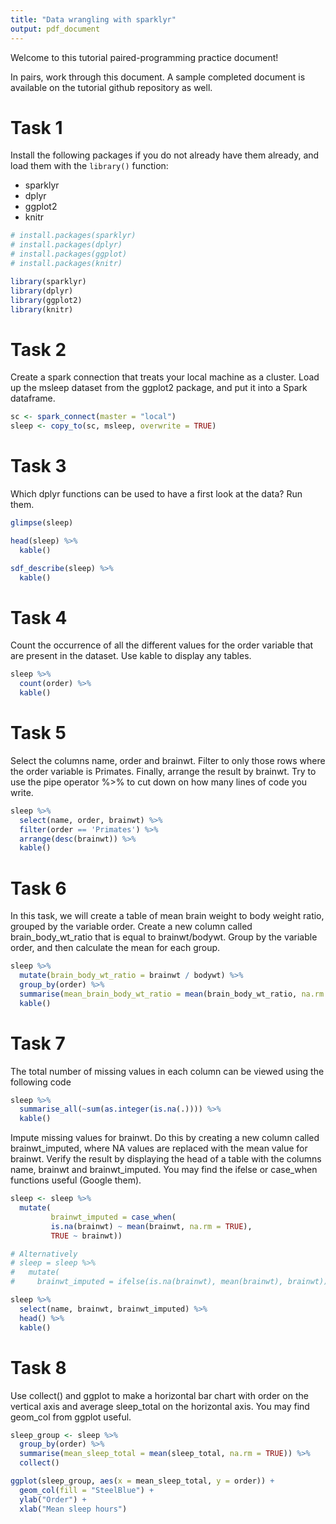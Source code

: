 ---
title: "Data wrangling with sparklyr"
output: pdf_document
---

Welcome to this tutorial paired-programming practice document! 

In pairs, work through this document. A sample completed document is available on the tutorial github repository as well.


# Task 1 

Install the following packages if you do not already have them already, and load them with the `library()` function: 

* sparklyr 
* dplyr 
* ggplot2
* knitr 

```{r warning=FALSE, message=FALSE}
# install.packages(sparklyr)
# install.packages(dplyr)
# install.packages(ggplot)
# install.packages(knitr)

library(sparklyr)
library(dplyr)
library(ggplot2)
library(knitr)
```


# Task 2

Create a spark connection that treats your local machine as a cluster. Load up the msleep dataset from the ggplot2 package, and put it into a Spark dataframe.

```{r}
sc <- spark_connect(master = "local")
sleep <- copy_to(sc, msleep, overwrite = TRUE)
```

\textcolor{red}{NOTE THAT WHILE IT MAY BE OK TO USE copy\_to WHEN LEARNING, IN YOUR FINAL ASSIGNMENT YOU SHOULD NOT USE IT. THIS IS BECAUSE IN A REAL APPLICATION, YOU WILL NOT BE ABLE TO STORE THE DATA IN A NORMAL R DATAFRAME AND THEN COPY IT OVER! USE spark\_read\_csv! IF YOU DO NOT DO THIS, YOU WILL LOSE MARKS!}


# Task 3

Which dplyr functions can be used to have a first look at the data? Run them.

```{r}
glimpse(sleep)

head(sleep) %>%
  kable()

sdf_describe(sleep) %>%
  kable()
```


# Task 4

Count the occurrence of all the different values for the order variable that are
present in the dataset. Use kable to display any tables.

```{r}
sleep %>% 
  count(order) %>%
  kable()
```

# Task 5

Select the columns name, order and brainwt. Filter to only those rows where
the order variable is Primates. Finally, arrange the result by brainwt. 
Try to use the pipe operator %>% to cut down on how many lines of code you write.

```{r}
sleep %>% 
  select(name, order, brainwt) %>%
  filter(order == 'Primates') %>%
  arrange(desc(brainwt)) %>%
  kable()
```


# Task 6

In this task, we will create a table of mean brain weight to body weight ratio,
grouped by the variable order.
Create a new column called brain_body_wt_ratio that is equal to brainwt/bodywt.
Group by the variable order, and then calculate the mean for each group.

```{r}
sleep %>% 
  mutate(brain_body_wt_ratio = brainwt / bodywt) %>%
  group_by(order) %>%
  summarise(mean_brain_body_wt_ratio = mean(brain_body_wt_ratio, na.rm = TRUE)) %>%
  kable()
```


# Task 7

The total number of missing values in each column can be viewed using the following code

```{r warning = FALSE}
sleep %>%
  summarise_all(~sum(as.integer(is.na(.)))) %>%
  kable()
```

Impute missing values for brainwt. Do this by creating a new column called
brainwt_imputed, where NA values are replaced with the mean value for brainwt.
Verify the result by displaying the head of a table with the columns name, 
brainwt and brainwt_imputed. You may find the ifelse or case_when functions
useful (Google them).

```{r}
sleep <- sleep %>%
  mutate(
         brainwt_imputed = case_when(
         is.na(brainwt) ~ mean(brainwt, na.rm = TRUE),
         TRUE ~ brainwt))

# Alternatively
# sleep = sleep %>%
#   mutate(
#     brainwt_imputed = ifelse(is.na(brainwt), mean(brainwt), brainwt))

sleep %>%
  select(name, brainwt, brainwt_imputed) %>%
  head() %>%
  kable()
```


# Task 8

Use collect() and ggplot to make a horizontal bar chart with order on the vertical axis and average sleep_total on the horizontal axis. 
You may find geom_col from ggplot useful.

```{r}
sleep_group <- sleep %>%
  group_by(order) %>%
  summarise(mean_sleep_total = mean(sleep_total, na.rm = TRUE)) %>%
  collect()

ggplot(sleep_group, aes(x = mean_sleep_total, y = order)) +
  geom_col(fill = "SteelBlue") +
  ylab("Order") +
  xlab("Mean sleep hours")
```

